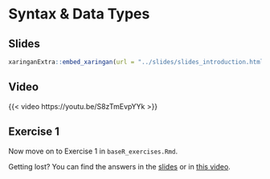 # Syntax & Data Types

## Slides

```{r embed-xaringan-2, echo=FALSE}
xaringanExtra::embed_xaringan(url = "../slides/slides_introduction.html#18", ratio = "4:3")
```

## Video

{{< video https://youtu.be/S8zTmEvpYYk >}}

## Exercise 1

Now move on to Exercise 1 in `baseR_exercises.Rmd`.

::: {.callout-tip}
Getting lost? You can find the answers in the [slides](../slides/slides_introduction.html#27) or in [this video](https://youtu.be/V8za6GR7u8Q).
:::